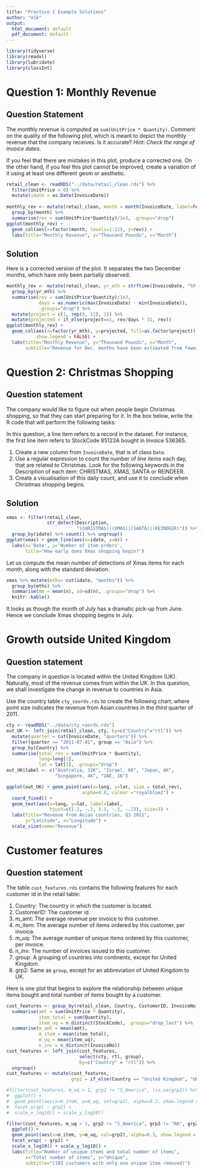 ```yaml
---
title: "Practice I Example Solutions"
author: "Vik"
output:
  html_document: default
  pdf_document: default
---
```

```r
library(tidyverse)
library(readxl)
library(lubridate)
library(classInt)
```

# Question 1: Monthly Revenue

## Question Statement

The monthly revenue is computed as `sum(UnitPrice * Quantity)`. Comment on the
quality of the following plot, which is meant to depict the monthly revenue that
the company receives. Is it accurate? *Hint: Check the range of invoice dates.*

If you feel that there are mistakes in this plot, produce a corrected one. On
the other hand, if you feel this plot cannot be improved, create a variation of
it using at least one different geom or aesthetic.

```r
retail_clean <- readRDS("../data/retail_clean.rds") %>% 
  filter(UnitPrice > 0) %>% 
  mutate(idate = as.Date(InvoiceDate))
  
monthly_rev <- mutate(retail_clean, month = month(InvoiceDate, label=FALSE)) %>% 
  group_by(month) %>% 
  summarise(rev = sum(UnitPrice*Quantity)/1e3, .groups="drop")
ggplot(monthly_rev) +
  geom_col(aes(x=factor(month, levels=1:12), y=rev)) +
  labs(title="Monthly Revenue", y="Thousand Pounds", x="Month")
```

## Solution

Here is a corrected version of the plot. It separates the two December months,
which have only been partially observed.

```r
monthly_rev <- mutate(retail_clean, yr_mth = strftime(InvoiceDate, "%Y-%m")) %>%
  group_by(yr_mth) %>%
  summarise(rev = sum(UnitPrice*Quantity)/1e3,
            days = as.numeric(max(InvoiceDate) - min(InvoiceDate)),
            .groups="drop") %>%
  mutate(project = c(1, rep(0, 11), 1)) %>%
  mutate(projected = if_else(project==1, rev/days * 31, rev))
ggplot(monthly_rev) +
  geom_col(aes(x=factor(yr_mth), y=projected, fill=as.factor(project)),
           show.legend = FALSE) +
  labs(title="Monthly Revenue", y="Thousand Pounds", x="Month",
       subtitle="Revenue for Dec. months have been estimated from fewer than 31 days.")
```

# Question 2: Christmas Shopping

## Question statement

The company would like to figure out when people begin Christmas shopping, so
that they can start preparing for it. In the box below, write the R code that
will perform the following tasks:

In this question, a line item refers to a record in the dataset. For instance, 
the first line item refers to StockCode 85123A bought in Invoice 536365.

1. Create a new column from `InvoiceDate`, that is of class `Date`.
2. Use a regular expression to count the number of *line items* each day, that 
are related to Christmas. Look for the following keywords in the Description of 
each item: CHRISTMAS, XMAS, SANTA or REINDEER.
3. Create a visualisation of this daily count, and use it to conclude when 
Christmas shopping begins.

## Solution

```r
xmas <- filter(retail_clean,
               str_detect(Description,
                          "(CHRISTMAS)|(XMAS)|(SANTA)|(REINDEER)")) %>%
  group_by(idate) %>% count() %>% ungroup() 
ggplot(xmas) + geom_line(aes(x=idate, y=n)) +
  labs(x='Date', y='Number of item orders',
       title='How early does Xmas shopping begin?')
```

Let us compute the mean number of detections of Xmas items for each month, along 
with the standard deviation.

```r
xmas %>% mutate(mths= cut(idate, "months")) %>% 
  group_by(mths) %>% 
  summarise(mm = mean(n), sd=sd(n), .groups="drop") %>% 
  knitr::kable()
```

It looks as though the month of July has a dramatic pick-up from June. Hence we
conclude Xmas shopping begins in July.

# Growth outside United Kingdom

## Question statement

The company in question is located within the United Kingdom (UK). Naturally,
most of the revenue comes from within the UK. In this question, we shall 
investigate the change in revenue to countries in Asia.

Use the country table `cty_coords.rds` to create the following chart, where
point size indicates the revenue from Asian countries in the *third* quarter of
2011.

```r
cty <- readRDS("../data/cty_coords.rds")
out_UK <- left_join(retail_clean, cty, by=c("Country"="rtl")) %>% 
  mutate(quarter = cut(InvoiceDate, "quarters")) %>% 
  filter(quarter == "2011-07-01", group == "Asia") %>% 
  group_by(Country) %>% 
  summarise(total_rev = sum(UnitPrice * Quantity),
            long=long[1], 
            lat = lat[1], .groups="drop")
out_UK$label <- c("Australia, 32K", "Israel, 6K", "Japan, 4K", 
                  "Singapore, 4K", "UAE, 1K")

ggplot(out_UK) + geom_point(aes(x=long, y=lat, size = total_rev),
                            alpha=0.8, colour ="royalblue2") + 
  coord_fixed() + 
  geom_text(aes(x=long, y=lat, label=label, 
                hjust=c(1.2, -.2, 1.1, -.1, -.2)), size=3) +
  labs(title="Revenue from Asian countries, Q3 2011", 
       y="Latitude", x="Longitude") + 
  scale_size(name="Revenue")
```

# Customer features

## Question statement

The table `cust_features.rds` contains the following features for each customer 
id in the retail table:

1. Country: The country in which the customer is located.
2. CustomerID: The customer id.
3. m_amt: The average revenue per invoice to this customer.
4. m_item: The average number of items ordered by this customer, per invoice.
5. m_uq: The average number of unique items ordered by this customer, per invoice.
6. n_inv: The number of invoices issued to this customer.
7. group: A grouping of countries into continents, except for United Kingdom.
8. grp2: Same as `group`, except for an abbreviation of United Kingdom to UK.

Here is one plot that begins to explore the relationship between unique items 
bought and total number of items bought by a customer.

```r
cust_features <- group_by(retail_clean, Country, CustomerID, InvoiceNo) %>%
  summarise(amt = sum(UnitPrice * Quantity),
            item_total = sum(Quantity),
            item_uq = n_distinct(StockCode), .groups="drop_last") %>%
  summarise(m_amt = mean(amt),
            m_item = mean(item_total),
            m_uq = mean(item_uq),
            n_inv = n_distinct(InvoiceNo))
cust_features <- left_join(cust_features,
                           select(cty, rtl, group),
                           by=c("Country" = "rtl")) %>%
  ungroup()
cust_features <- mutate(cust_features,
                        grp2 = if_else(Country == "United Kingdom", "UK", group))
```

```r
#filter(cust_features, m_uq > 1, grp2 != "S_America", !is.na(grp2)) %>%
#  ggplot() +
#  geom_point(aes(x=m_item, y=m_uq, col=grp2), alpha=0.2, show.legend = FALSE) +
#  facet_wrap( ~ grp2) +
#  scale_x_log10() + scale_y_log10()

filter(cust_features, m_uq > 1, grp2 != "S_America", grp2 != "NA", grp2!='Africa') %>%
  ggplot() +
  geom_point(aes(x=m_item, y=m_uq, col=grp2), alpha=0.3, show.legend = FALSE) +
  facet_wrap( ~ grp2) +
  scale_x_log10() + scale_y_log10() + 
  labs(title="Number of unique items and total number of items", 
       x="Total number of items", y="Unique",
       subtitle="(103 customers with only one unique item removed)")
```


